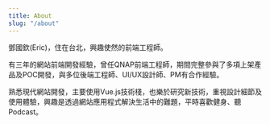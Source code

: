 ```yaml
---
title: About
slug: "/about"
---
```


<div
  style={{
    backgroundImage: 'url(/avatar.jpg)',
    backgroundSize: 'cover',
    width: '150px',
    height: '150px',
    borderRadius: '100%',
    margin: 'auto'
  }}
></div>

鄧國欽(Eric)，住在台北，興趣使然的前端工程師。

有三年的網站前端開發經驗，曾任QNAP前端工程師，期間完整參與了多項上架產品及POC開發，與多位後端工程師、UI/UX設計師、PM有合作經驗。

熟悉現代網站開發，主要使用Vue.js技術棧，也樂於研究新技術，重視設計細節及使用體驗，興趣是透過網站應用程式解決生活中的難題，平時喜歡健身、聽Podcast。